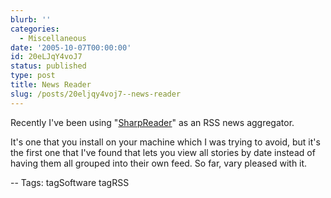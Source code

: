 ```yaml
---
blurb: ''
categories:
  - Miscellaneous
date: '2005-10-07T00:00:00'
id: 20eLJqY4voJ7
status: published
type: post
title: News Reader
slug: /posts/20eljqy4voj7--news-reader
---
```


Recently I've been using "[SharpReader][sharp]" as an RSS news aggregator.  

It's one that you install on your machine which I was trying to avoid, but it's the first one that I've found that lets you view all stories by date instead of having them all grouped into their own feed. So far, vary pleased with it.  

-- Tags: tagSoftware tagRSS

[sharp]: http://www.sharpreader.net/
